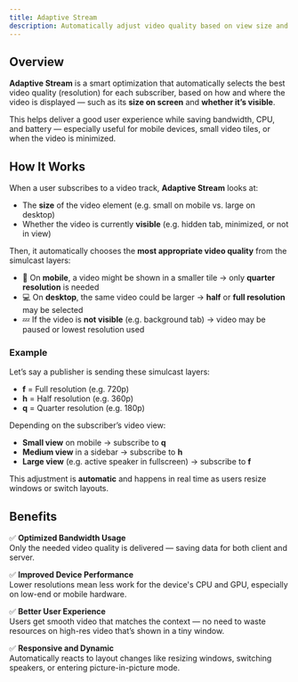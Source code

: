 ```yaml
---
title: Adaptive Stream
description: Automatically adjust video quality based on view size and visibility to optimize performance and save bandwidth.
---
```


## Overview

**Adaptive Stream** is a smart optimization that automatically selects the best video quality (resolution) for each subscriber, based on how and where the video is displayed — such as its **size on screen** and **whether it’s visible**.

This helps deliver a good user experience while saving bandwidth, CPU, and battery — especially useful for mobile devices, small video tiles, or when the video is minimized.

## How It Works

When a user subscribes to a video track, **Adaptive Stream** looks at:

- The **size** of the video element (e.g. small on mobile vs. large on desktop)
- Whether the video is currently **visible** (e.g. hidden tab, minimized, or not in view)

Then, it automatically chooses the **most appropriate video quality** from the simulcast layers:

- 📱 On **mobile**, a video might be shown in a smaller tile → only **quarter resolution** is needed
- 💻 On **desktop**, the same video could be larger → **half** or **full resolution** may be selected
- 💤 If the video is **not visible** (e.g. background tab) → video may be paused or lowest resolution used

### Example

Let’s say a publisher is sending these simulcast layers:

- **f** = Full resolution (e.g. 720p)
- **h** = Half resolution (e.g. 360p)
- **q** = Quarter resolution (e.g. 180p)

Depending on the subscriber’s video view:

- **Small view** on mobile → subscribe to **q**
- **Medium view** in a sidebar → subscribe to **h**
- **Large view** (e.g. active speaker in fullscreen) → subscribe to **f**

This adjustment is **automatic** and happens in real time as users resize windows or switch layouts.

## Benefits

✅ **Optimized Bandwidth Usage**  
Only the needed video quality is delivered — saving data for both client and server.

✅ **Improved Device Performance**  
Lower resolutions mean less work for the device's CPU and GPU, especially on low-end or mobile hardware.

✅ **Better User Experience**  
Users get smooth video that matches the context — no need to waste resources on high-res video that’s shown in a tiny window.

✅ **Responsive and Dynamic**  
Automatically reacts to layout changes like resizing windows, switching speakers, or entering picture-in-picture mode.
